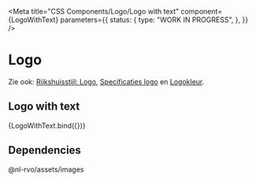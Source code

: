 
<Meta
  title="CSS Components/Logo/Logo with text"
  component={LogoWithText}
  parameters={{
    status: {
      type: "WORK IN PROGRESS",
    },
  }}
/>

# Logo

Zie ook: [Rijkshuisstijl: Logo](https://www.rijkshuisstijl.nl/basiselementen/basiselementen-offline/logo), [Specificaties logo](https://www.rijkshuisstijl.nl/basiselementen/basiselementen-offline/logo/specificaties-logo) en [Logokleur](https://www.rijkshuisstijl.nl/basiselementen/basiselementen-offline/logo/logokleuren).

## Logo with text

<Canvas>
  <Story
    name="Logo with text"
    args={{
      title: "Rijksdienst voor Ondernemend Nederland",
      subtitle: "",
    }}
  >
    {LogoWithText.bind({})}
  </Story>
</Canvas>

## Dependencies

@nl-rvo/assets/images
